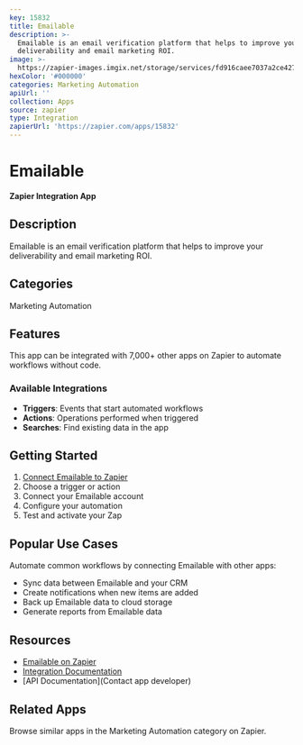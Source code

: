 ```yaml
---
key: 15832
title: Emailable
description: >-
  Emailable is an email verification platform that helps to improve your
  deliverability and email marketing ROI.
image: >-
  https://zapier-images.imgix.net/storage/services/fd916caee7037a2ce42703442cafe645.png?auto=format%2Ccompress&ixlib=python-3.0.0&q=50
hexColor: '#000000'
categories: Marketing Automation
apiUrl: ''
collection: Apps
source: zapier
type: Integration
zapierUrl: 'https://zapier.com/apps/15832'
---
```

# Emailable

**Zapier Integration App**

## Description

Emailable is an email verification platform that helps to improve your deliverability and email marketing ROI.

## Categories

Marketing Automation

## Features

This app can be integrated with 7,000+ other apps on Zapier to automate workflows without code.

### Available Integrations

- **Triggers**: Events that start automated workflows
- **Actions**: Operations performed when triggered
- **Searches**: Find existing data in the app

## Getting Started

1. [Connect Emailable to Zapier](https://zapier.com/apps/15832)
2. Choose a trigger or action
3. Connect your Emailable account
4. Configure your automation
5. Test and activate your Zap

## Popular Use Cases

Automate common workflows by connecting Emailable with other apps:

- Sync data between Emailable and your CRM
- Create notifications when new items are added
- Back up Emailable data to cloud storage
- Generate reports from Emailable data

## Resources

- [Emailable on Zapier](https://zapier.com/apps/15832)
- [Integration Documentation](https://zapier.com/apps/15832/integrations)
- [API Documentation](Contact app developer)

## Related Apps

Browse similar apps in the Marketing Automation category on Zapier.

